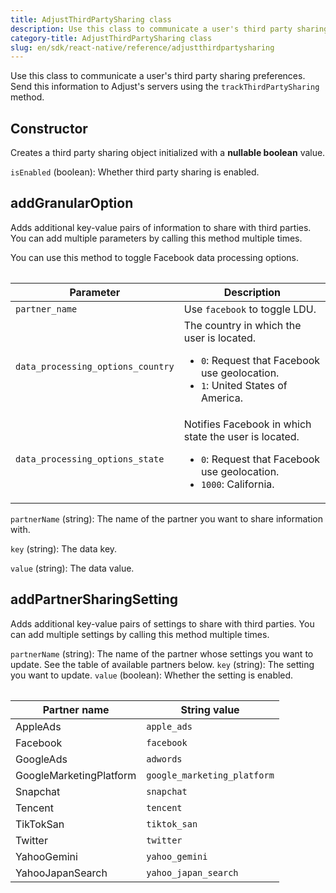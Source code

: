 ```yaml
---
title: AdjustThirdPartySharing class
description: Use this class to communicate a user's third party sharing preferences.
category-title: AdjustThirdPartySharing class
slug: en/sdk/react-native/reference/adjustthirdpartysharing
---
```



Use this class to communicate a user's third party sharing preferences. Send this information to Adjust's servers using the `trackThirdPartySharing` method.

<Function>

## Constructor

Creates a third party sharing object initialized with a **nullable boolean** value.

<slot slot="signature">


<Constructor />

</slot>

<slot slot="snippet">


<InitTrue />

</slot>

<slot slot="parameters">

`isEnabled` (boolean): Whether third party sharing is enabled.

</slot>

</Function>

<Function>

## addGranularOption

Adds additional key-value pairs of information to share with third parties. You can add multiple parameters by calling this method multiple times.

<slot slot="signature">


<AddGranularOptionSig />

</slot>

<slot slot="snippet">


<AddGranularOption />

You can use this method to toggle Facebook data processing options.


<Facebook />

<Table>

| Parameter                         | Description                                                                                                                                    |
| --------------------------------- | ---------------------------------------------------------------------------------------------------------------------------------------------- |
| `partner_name`                    | Use `facebook` to toggle LDU.                                                                                                                  |
| `data_processing_options_country` | The country in which the user is located.<ul><li>`0`: Request that Facebook use geolocation.</li><li>`1`: United States of America.</li></ul>  |
| `data_processing_options_state`   | Notifies Facebook in which state the user is located.<ul><li>`0`: Request that Facebook use geolocation.</li><li>`1000`: California.</li></ul> |

</Table>

</slot>

<slot slot="parameters">

`partnerName` (string): The name of the partner you want to share information with.

`key` (string): The data key.

`value` (string): The data value.

</slot>

</Function>

<Function>

## addPartnerSharingSetting

Adds additional key-value pairs of settings to share with third parties. You can add multiple settings by calling this method multiple times.

<slot slot="signature">


<AddPartnerSharingSettingSig />

</slot>

<slot slot="snippet">


<AddPartnerSharingSetting />

</slot>

<slot slot="parameters">

`partnerName` (string): The name of the partner whose settings you want to update. See the table of available partners below.
`key` (string): The setting you want to update.
`value` (boolean): Whether the setting is enabled.

<Table>

| Partner name            | String value                |
| ----------------------- | --------------------------- |
| AppleAds                | `apple_ads`                 |
| Facebook                | `facebook`                  |
| GoogleAds               | `adwords`                   |
| GoogleMarketingPlatform | `google_marketing_platform` |
| Snapchat                | `snapchat`                  |
| Tencent                 | `tencent`                   |
| TikTokSan               | `tiktok_san`                |
| Twitter                 | `twitter`                   |
| YahooGemini             | `yahoo_gemini`              |
| YahooJapanSearch        | `yahoo_japan_search`        |

</Table>

</slot>

</Function>
